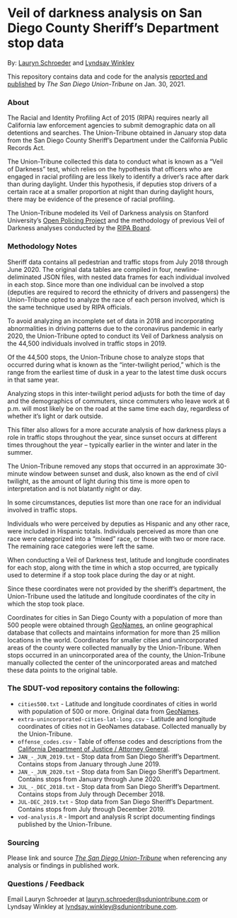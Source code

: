 # Veil of darkness analysis on San Diego County Sheriff's Department stop data
By: [Lauryn Schroeder](https://www.sandiegouniontribune.com/sdut-lauryn-schroeder-staff.html) and [Lyndsay Winkley](https://www.sandiegouniontribune.com/sdut-lyndsay-winkley-staff.html)

This repository contains data and code for the analysis [reported and published](XXXXXX) by *The San Diego Union-Tribune* on Jan. 30, 2021.

### About

The Racial and Identity Profiling Act of 2015 (RIPA) requires nearly all California law enforcement agencies to submit demographic data on all
detentions and searches. The Union-Tribune obtained in January stop data from the San Diego County Sheriff's Department under the California Public Records Act.

The Union-Tribune collected this data to conduct what is known as a "Veil of Darkness" test, which relies on the hypothesis that officers who are engaged in racial profiling are less likely to identify a driver’s race after dark than during daylight. Under this hypothesis, if deputies stop drivers of a certain race at a smaller proportion at night than during daylight hours, there may be evidence of the presence of racial profiling.

The Union-Tribune modeled its Veil of Darkness analysis on Stanford University's [Open Policing Project](https://openpolicing.stanford.edu/tutorials/) and the methodology of previous Veil of Darkness analyses conducted by the [RIPA Board](https://oag.ca.gov/sites/all/files/agweb/pdfs/ripa/ripa-board-report-2020.pdf).

### Methodology Notes

Sheriff data contains all pedestrian and traffic stops from July 2018 through June 2020. The original data tables are compiled in four, newline-deliminated JSON files, with nested data frames for each individual involved in each stop. Since more than one individual can be involved a stop (deputies are required to record the ethnicity of drivers and passengers) the Union-Tribune opted to analyze the race of each person involved, which is the same technique used by RIPA officials.

To avoid analyzing an incomplete set of data in 2018 and incorporating abnormalities in driving patterns due to the coronavirus pandemic in early 2020, the Union-Tribune opted to conduct its Veil of Darkness analysis on the 44,500 individuals involved in traffic stops in 2019.

Of the 44,500 stops, the Union-Tribune chose to analyze stops that occurred during what is known as the “inter-twilight period,” which is the range from the earliest time of dusk in a year to the latest time dusk occurs in that same year.

Analyzing stops in this inter-twilight period adjusts for both the time of day and the demographics of commuters, since commuters who leave work at 6 p.m. will most likely be on the road at the same time each day, regardless of whether it’s light or dark outside.

This filter also allows for a more accurate analysis of how darkness plays a role in traffic stops throughout the year, since sunset occurs at different times throughout the year -- typically earlier in the winter and later in the summer.

The Union-Tribune removed any stops that occurred in an approximate 30-minute window between sunset and dusk, also known as the end of civil twilight, as the amount of light during this time is more open to interpretation and is not blatantly night or day.

In some circumstances, deputies list more than one race for an individual involved in traffic stops. 

Individuals who were perceived by deputies as Hispanic and any other race, were included in Hispanic totals. Individuals perceived as more than one race were categorized into a "mixed" race, or those with two or more race. The remaining race categories were left the same.

When conducting a Veil of Darkness test, latitude and longitude coordinates for each stop, along with the time in which a stop occurred, are typically used to determine if a stop took place during the day or at night.

Since these coordinates were not provided by the sheriff’s department, the Union-Tribune used the latitude and longitude coordinates of the city in which the stop took place.

Coordinates for cities in San Diego County with a population of more than 500 people were obtained through [GeoNames](http://download.geonames.org/export/dump/), an online geographical database that collects and maintains information for more than 25 million locations in the world. Coordinates for smaller cities and unincorporated areas of the county were collected manually by the Union-Tribune. When stops occurred in an unincorporated area of the county, the Union-Tribune manually collected the center of the unincorporated areas and matched these data points to the original table.

### The SDUT-vod repository contains the following:

- `cities500.txt` - Latitude and longitude coordinates of cities in world with population of 500 or more. Original data from [GeoNames](http://download.geonames.org/export/dump/).
- `extra-unincorporated-cities-lat-long.csv` - Latitude and longitude coordinates of cities not in GeoNames database. Collected manually by the Union-Tribune.
- `offense_codes.csv` - Table of offense codes and descriptions from the [California Department of Justice / Attorney General](https://oag.ca.gov/law/code-tables).
- `JAN_-_JUN_2019.txt` - Stop data from San Diego Sheriff's Department. Contains stops from January through June 2019.
- `JAN_-_JUN_2020.txt` - Stop data from San Diego Sheriff's Department. Contains stops from January through June 2020.
- `JUL_-_DEC_2018.txt` - Stop data from San Diego Sheriff's Department. Contains stops from July through December 2018.
- `JUL-DEC_2019.txt` - Stop data from San Diego Sheriff's Department. Contains stops from July through December 2019.
- `vod-analysis.R` - Import and analysis R script documenting findings published by the Union-Tribune.

### Sourcing
Please link and source [*The San Diego Union-Tribune*](https://www.sandiegouniontribune.com/) when referencing any analysis or findings in published work.

### Questions / Feedback

Email Lauryn Schroeder at [lauryn.schroeder@sduniontribune.com](mailto:lauryn.schroeder@sduniontribune.com) or Lyndsay Winkley at [lyndsay.winkley@sduniontribune.com](mailto:lyndsay.winkley@sduniontribune.com).